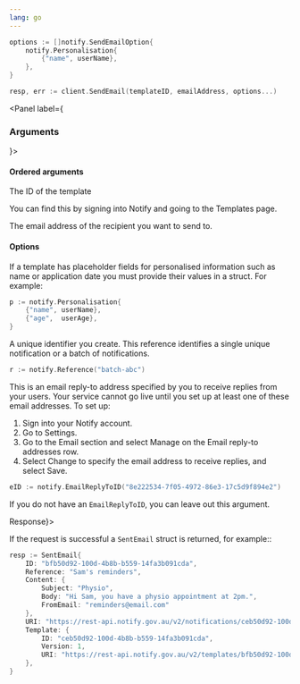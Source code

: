 ```yaml
---
lang: go
---
```


```go
options := []notify.SendEmailOption{
	notify.Personalisation{
		{"name", userName},
	},
}

resp, err := client.SendEmail(templateID, emailAddress, options...)
```

<Panel label={<H3 appearAs={H5}>Arguments</H3>}>

#### Ordered arguments

<Parameters>
  <Parameter required name="templateID" kind="String">

The ID of the template

You can find this by signing into Notify and
going to the Templates page.

  </Parameter>
  <Parameter required name="emailAddress" kind="String">

The email address of the recipient you want to send to.

  </Parameter>
</Parameters>

#### Options

<Parameters>
  <Parameter optional name="Personalisation" kind="[]struct{ Key, Value string }">

If a template has placeholder fields for personalised information such as name or application date you must provide their values in a struct. For example:

```go inline
p := notify.Personalisation{
	{"name", userName},
	{"age",  userAge},
}
```

  </Parameter>
  <Parameter optional name="Reference" kind="string">

A unique identifier you create. This reference identifies a single unique notification or a batch of notifications.

```go inline
r := notify.Reference("batch-abc")
```

  </Parameter>

  <Parameter optional name="EmailReplyToID" kind="string">

This is an email reply-to address specified by you to receive replies from your users. Your service cannot go live until you set up at least one of these email addresses. To set up:

1. Sign into your Notify account.
1. Go to Settings.
1. Go to the Email section and select Manage on the Email reply-to addresses row.
1. Select Change to specify the email address to receive replies, and select Save.

```go inline nonumbers
eID := notify.EmailReplyToID("8e222534-7f05-4972-86e3-17c5d9f894e2")
```

If you do not have an `EmailReplyToID`, you can leave out this argument.

  </Parameter>
</Parameters>
</Panel>
<Panel label={<H3 appearAs={H5}>Response</H3>}>

If the request is successful a `SentEmail` struct is returned, for example::

```go
resp := SentEmail{
    ID: "bfb50d92-100d-4b8b-b559-14fa3b091cda",
    Reference: "Sam's reminders",
    Content: {
        Subject: "Physio",
        Body: "Hi Sam, you have a physio appointment at 2pm.",
        FromEmail: "reminders@email.com"
    },
    URI: "https://rest-api.notify.gov.au/v2/notifications/ceb50d92-100d-4b8b-b559-14fa3b091cd",
    Template: {
        ID: "ceb50d92-100d-4b8b-b559-14fa3b091cda",
        Version: 1,
        URI: "https://rest-api.notify.gov.au/v2/templates/bfb50d92-100d-4b8b-b559-14fa3b091cda"
    },
}
```

</Panel>
